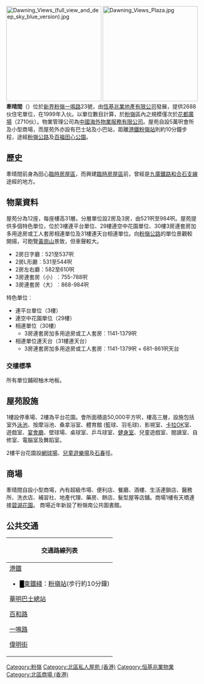 {{unreferenced|time=2011-10-02T14:43:59+00:00}}
[[File:Dawning_Views_(full_view_and_deep_sky_blue_version).jpg|250px]]
[[File:Dawning_Views_Plaza.jpg|250px]]
'''牽晴間'''（{{lang-en|Dawning Views}}）位於[[新界|新界]][[粉嶺|粉嶺]][[一鳴路|一鳴路]]23號，由[[恆基兆業地產有限公司|恆基兆業地產有限公司]]發展，提供2688伙住宅單位，在1999年入伙。以單位數目計算，於[[粉嶺|粉嶺]]區內之規模僅次於[[花都廣場|花都廣場]]（2710伙）。物業管理公司為[[中國海外物業服務有限公司|中國海外物業服務有限公司]]。屋苑自設5萬呎會所及小型商場，而屋苑外亦設有巴士站及小巴站，距離[[港鐵|港鐵]][[粉嶺站|粉嶺站]]則約10分鐘步程，途經[[粉嶺公路|粉嶺公路]]及[[百福田心公園|百福田心公園]]。

==歷史==
牽晴間前身為田心[[臨時房屋區|臨時房屋區]]，而興建[[臨時房屋區|臨時房屋區]]前，曾經是[[九廣鐵路|九廣鐵路]][[和合石支線|和合石支線]]途經的地方。

==物業資料==
屋苑分為12座，每座樓高31層。分層單位設2房及3房，由521呎至984呎。屋苑提供多個特色單位，位於3樓連平台單位、29樓連空中花園單位、30樓3房連套房加多用途房或工人套房相連單位及31樓連天台相連單位。向[[粉嶺公路|粉嶺公路]]的單位景觀較開揚，可飽覽[[黃崗山|黃崗山]]景致，但車聲較大。

*2房日字廳︰521至537呎
*2房L形廳︰531至544呎
*2房左右廳︰582至610呎
*3房連套房（小）︰755-788呎
*3房連套房（大）︰868-984呎

特色單位︰
*連平台單位（3樓）
*連空中花園單位（29樓）
*相連單位（30樓）
**3房連套房加多用途房或工人套房︰1141-1379呎
*相連單位連天台（31樓連天台）
**3房連套房加多用途房或工人套房︰1141-1379呎 + 681-861呎天台

===交樓標準===
所有單位鋪砌柚木地板。

==屋苑設施==
1樓設停車場、2樓為平台花園。會所面積逾50,000平方呎，樓高三層，設施包括室外[[泳池|泳池]]、按摩浴池、桑拿浴室、體育館 (籃球、羽毛球)、影視室、[[卡拉OK|卡拉OK]]室、遊戲室、[[宴會廳|宴會廳]]、壁球場、桌球室、乒乓球室、[[健身室|健身室]]、兒童遊戲室、閱讀室、自修室、電腦室及舞蹈室。

2樓平台花園設[[網球場|網球場]]、[[兒童遊樂場|兒童遊樂場]]及[[石春|石春]]徑。

==商場==
牽晴間自設小型商場，內有超級市場、便利店、餐廳、酒樓、生活連鎖店、醫務所、洗衣店、補習社、地產代理、藥房、餅店、髮型屋等店舖。商場1樓有天橋連接[[碧湖花園|碧湖花園]]。
商場近年新設了粉嶺南公共圖書館。

==公共交通==
{| class="mw-collapsible mw-collapsed wikitable" style="background:white; margin: 0 auto; width: auto;" 
! 交通路線列表
|-
|
;[[港鐵|港鐵]]
*<font color="{{東鐵綫色彩}}">█</font>[[東鐵綫|東鐵綫]]：[[粉嶺站|粉嶺站]](步行約10分鐘)

;[[華明巴士總站|華明巴士總站]]
{{九龍新界巴士簡單列表|70K|73|73A|76K|78|270A|270B|270P|273|273A|273S|277X|278P|278X|N73|T277}}
{{過海隧道巴士簡單列表|373|678|978}}
{{大嶼山巴士簡單列表|E43}}

;[[百和路|百和路]]
{{九龍新界巴士簡單列表|70K|73|73A|76K|270A|270B|270P|270S|273|273A|273D|273S|277P|277X|278P|278X|279X|N73|T270|T277}}
{{過海隧道巴士簡單列表|373|678|978|N373}}
{{大嶼山巴士簡單列表|A43|N42A}}
{{新界專線小巴簡單列表|501K|501S}}

;[[一鳴路|一鳴路]]
{{九龍新界巴士簡單列表|70K|73|73A|270A|270B|270P|273|273A|277X|278X|N73}}
{{過海隧道巴士簡單列表|373|678|978}}
{{新界專線小巴簡單列表|501K}}

;[[偉明街|偉明街]]
{{新界專線小巴簡單列表|501K}}
|}

{{恆基兆業地產}}

[[Category:粉嶺|Category:粉嶺]]
[[Category:北區私人屋苑_(香港)|Category:北區私人屋苑 (香港)]]
[[Category:恒基兆業物業|Category:恒基兆業物業]]
[[Category:北區商場_(香港)|Category:北區商場 (香港)]]